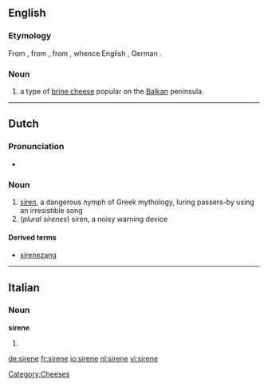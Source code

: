 ==English==
{{wikipedia}}
===Etymology===
From {{etyl|bg}} {{term|сирене|tr=sirene|lang=bg}}, from {{proto|Slavic}}, from {{proto|Indo-European|suros}}, whence English {{term|sour}}, German {{term|sauer|lang=de}}.
===Noun===
{{en-noun}}
# a type of [[brine cheese]] popular on the [[Balkan]] peninsula.
[[Category:Cheeses]]
----

==Dutch==

===Pronunciation===
* {{IPA|/xxxx/|lang=nl}}

===Noun===
{{nl-noun|pl=sirenen|pl2=sirenes|dim=sirenetje|g=f}}

# [[siren]], a dangerous nymph of Greek mythology, luring passers-by using an irresistible song
# (''plural sirenes'') siren, a noisy warning device

====Derived terms====
* [[sirenezang]]

----

==Italian==

===Noun===
'''sirene''' {{f}}

# {{plural of|[[sirena]]|lang=Italian}}

[[de:sirene]]
[[fr:sirene]]
[[io:sirene]]
[[nl:sirene]]
[[vi:sirene]]